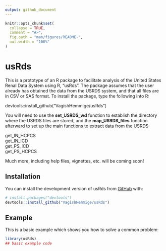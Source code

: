 ```yaml
---
output: github_document
---
```


<!-- README.md is generated from README.Rmd. Please edit that file -->

```r
knitr::opts_chunk$set(
  collapse = TRUE,
  comment = "#>",
  fig.path = "man/figures/README-",
  out.width = "100%"
)
```

# usRds

<!-- badges: start -->
<!-- badges: end -->

This is a prototype of an R package to facilitate analysis of the United States Renal Data System using R, "usRds".
The package assumes that the user already has obtained the data from the USRDS system, and that all files are in CSV or SAS format.
To install the package, type the following into R:

devtools::install_github("VagishHemmige/usRds")

You will need to use the **set_USRDS_wd** function to establish the directory where the USRDS files are stored, and the 
**map_USRDS_files** function afterward to set up the main functions to extract data from the USRDS:

get_IN_HCPCS  
get_IN_ICD  
get_PS_ICD  
get_PS_HCPCS  

Much more, including help files, vignettes, etc. will be coming soon!

## Installation

You can install the development version of usRds from [GitHub](https://github.com/) with:

``` r
# install.packages("devtools")
devtools::install_github("VagishHemmige/usRds")
```

## Example

This is a basic example which shows you how to solve a common problem:

```r
library(usRds)
## basic example code
```

